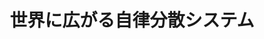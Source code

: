 ﻿---
title: "世界に広がる自律分散システム"
category: "情報理工学院"
vol: 48
interviewee: "森 欣司 "
url: ""
tags: ["システム","コンピュータ","自律","分散","変革"]
pdf: "48-4.pdf"
career: ""
preface: "コンピュータのシステムは従来（2003年４月当時）「集中型」が用いられてきていた。しかし、このシステムは様々な問題がありシステムに変革が望まれていた。そこで森先生は「自律分散型」のシステムを世界で初めて考案し、「集中型」の様々な問題を解決したのであった。"
---
